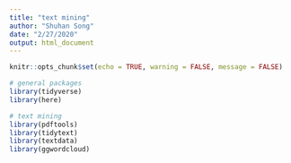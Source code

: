 ```yaml
---
title: "text mining"
author: "Shuhan Song"
date: "2/27/2020"
output: html_document
---
```


```r
knitr::opts_chunk$set(echo = TRUE, warning = FALSE, message = FALSE)
```

```r
# general packages
library(tidyverse)
library(here)

# text mining
library(pdftools)
library(tidytext)
library(textdata)
library(ggwordcloud)
```

